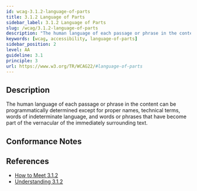 ```yaml
---
id: wcag-3.1.2-language-of-parts
title: 3.1.2 Language of Parts
sidebar_label: 3.1.2 Language of Parts
slug: /wcag/3.1.2-language-of-parts
description: "The human language of each passage or phrase in the content can be programmatically determined except for proper names, technical terms, words of indeterminate language, and words or phrases that have become part of the vernacular of the immediately surrounding text."
keywords: [wcag, accessibility, language-of-parts]
sidebar_position: 2
level: AA
guideline: 3.1
principle: 3
url: https://www.w3.org/TR/WCAG22/#language-of-parts
---
```


## Description

The human language of each passage or phrase in the content can be programmatically determined except for proper names, technical terms, words of indeterminate language, and words or phrases that have become part of the vernacular of the immediately surrounding text.

## Conformance Notes

<Project name="ads">
  <Support></Support>
</Project>

<Project name="scix">
  <Support></Support>
</Project>

## References

- [How to Meet 3.1.2](https://www.w3.org/WAI/WCAG22/quickref/#language-of-parts)
- [Understanding 3.1.2](https://www.w3.org/WAI/WCAG22/Understanding/language-of-parts.html)



